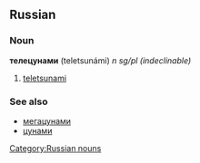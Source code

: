 ==Russian==
[[Category:Russian nouns]]
===Noun===
'''телецунами''' (teletsunámi) ''n sg/pl (indeclinable)''

#[[teletsunami]]

===See also===
*[[мегацунами]]
*[[цунами]]